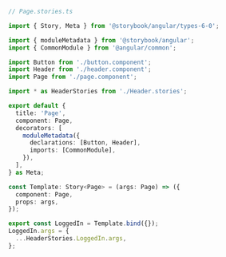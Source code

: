 ```ts
// Page.stories.ts

import { Story, Meta } from '@storybook/angular/types-6-0';

import { moduleMetadata } from '@storybook/angular';
import { CommonModule } from '@angular/common';

import Button from './button.component';
import Header from './header.component';
import Page from './page.component';

import * as HeaderStories from './Header.stories';

export default {
  title: 'Page',
  component: Page,
  decorators: [
    moduleMetadata({
      declarations: [Button, Header],
      imports: [CommonModule],
    }),
  ],
} as Meta;

const Template: Story<Page> = (args: Page) => ({
  component: Page,
  props: args,
});

export const LoggedIn = Template.bind({});
LoggedIn.args = {
  ...HeaderStories.LoggedIn.args,
};
```
